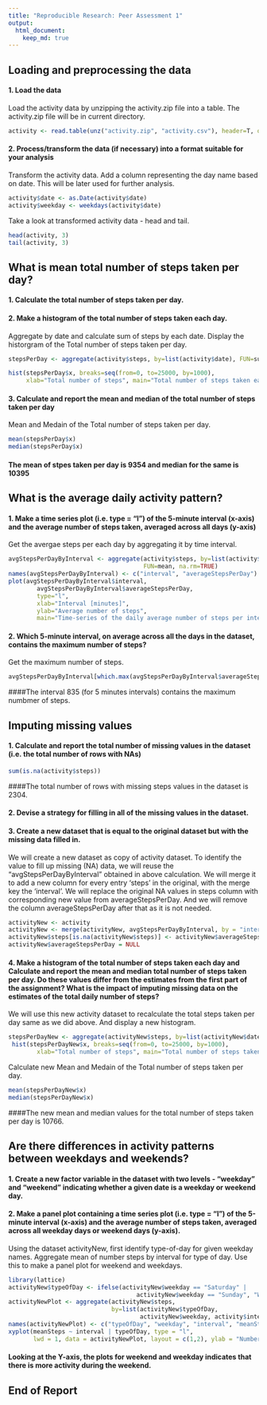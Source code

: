 ```yaml
---
title: "Reproducible Research: Peer Assessment 1"
output: 
  html_document:
    keep_md: true
---
```



## Loading and preprocessing the data

#### 1. Load the data

Load the activity data by unzipping the activity.zip file into a table. The activity.zip file   will be in current directory.

```r
activity <- read.table(unz("activity.zip", "activity.csv"), header=T, quote="\"", sep=",")
```

#### 2. Process/transform the data (if necessary) into a format suitable for your analysis

Transform the activity data. Add a column representing the day name based on date. This will be later used for further analysis.
```r
activity$date <- as.Date(activity$date)
activity$weekday <- weekdays(activity$date)
```

Take a look at transformed activity data - head and tail.
```r
head(activity, 3)
tail(activity, 3)
```

## What is mean total number of steps taken per day?

#### 1. Calculate the total number of steps taken per day.
#### 2. Make a histogram of the total number of steps taken each day.

Aggregate by date and calculate sum of steps by each date. Display the historgram of the Total number of steps taken per day.

```r
stepsPerDay <- aggregate(activity$steps, by=list(activity$date), FUN=sum, na.rm=TRUE)

hist(stepsPerDay$x, breaks=seq(from=0, to=25000, by=1000), 
     xlab="Total number of steps", main="Total number of steps taken each day")
```

#### 3. Calculate and report the mean and median of the total number of steps taken per day

Mean and Medain of the Total number of steps taken per day.
```r
mean(stepsPerDay$x)
median(stepsPerDay$x)
```

#### The mean of stpes taken per day is 9354 and median for the same is 10395

## What is the average daily activity pattern?

#### 1. Make a time series plot (i.e. type = "l") of the 5-minute interval (x-axis) and the average number of steps taken, averaged across all days (y-axis)

Get the avergae steps per each day by aggregating it by time interval.

```r
avgStepsPerDayByInterval <- aggregate(activity$steps, by=list(activity$interval), 
                                      FUN=mean, na.rm=TRUE)
names(avgStepsPerDayByInterval) <- c("interval", "averageStepsPerDay")
plot(avgStepsPerDayByInterval$interval, 
        avgStepsPerDayByInterval$averageStepsPerDay, 
        type="l", 
        xlab="Interval [minutes]", 
        ylab="Average number of steps", 
        main="Time-series of the daily average number of steps per intervals")
```

#### 2. Which 5-minute interval, on average across all the days in the dataset, contains the maximum number of steps?

Get the maximum number of steps.

```r
avgStepsPerDayByInterval[which.max(avgStepsPerDayByInterval$averageStepsPerDay), ]
```
####The interval 835 (for 5 minutes intervals) contains the maximum numbmer of steps.

## Imputing missing values

#### 1. Calculate and report the total number of missing values in the dataset (i.e. the total number of rows with NAs)
```r
sum(is.na(activity$steps))
```
####The total number of rows with missing steps values in the dataset is 2304. 

#### 2. Devise a strategy for filling in all of the missing values in the dataset.
#### 3. Create a new dataset that is equal to the original dataset but with the missing data filled in.  
We will create a new dataset as copy of activity dataset. To identify the value to fill up missing (NA) data, we will reuse the "avgStepsPerDayByInterval" obtained in above calculation. We will merge it to add a new column for every entry 'steps' in the original, with the merge key the 'interval'. We will replace the original NA values in steps column with corresponding new value from averageStepsPerDay. And we will remove the column averageStepsPerDay after that as it is not needed.

```r
activityNew <- activity
activityNew <- merge(activityNew, avgStepsPerDayByInterval, by = "interval")
activityNew$steps[is.na(activityNew$steps)] <- activityNew$averageStepsPerDay[is.na(activityNew$steps)]
activityNew$averageStepsPerDay = NULL

```
#### 4. Make a histogram of the total number of steps taken each day and Calculate and report the mean and median total number of steps taken per day. Do these values differ from the estimates from the first part of the assignment? What is the impact of imputing missing data on the estimates of the total daily number of steps?

We will use this new activity dataset to recalculate the total steps taken per day same as we did above. And display a new histogram.

```r
stepsPerDayNew <- aggregate(activityNew$steps, by=list(activityNew$date), FUN=sum, na.rm=TRUE)
 hist(stepsPerDayNew$x, breaks=seq(from=0, to=25000, by=1000), 
        xlab="Total number of steps", main="Total number of steps taken each day")
```

Calculate new Mean and Medain of the Total number of steps taken per day.
```r
mean(stepsPerDayNew$x)
median(stepsPerDayNew$x)
```
####The new mean and median values for the total number of steps taken per day is 10766.


## Are there differences in activity patterns between weekdays and weekends?

#### 1. Create a new factor variable in the dataset with two levels - "weekday" and "weekend" indicating whether a given date is a weekday or weekend day.
#### 2. Make a panel plot containing a time series plot (i.e. type = "l") of the 5-minute interval (x-axis) and the average number of steps taken, averaged across all weekday days or weekend days (y-axis).

Using the dataset activityNew, first identify type-of-day for given weekday names. Aggregate mean of number steps by interval for type of day. Use this to make a panel plot for weekend and weekdays.

```r
library(lattice)
activityNew$typeOfDay <- ifelse(activityNew$weekday == "Saturday" | 
                                    activityNew$weekday == "Sunday", "Weekend", "Weekday")
activityNewPlot <- aggregate(activityNew$steps, 
                             by=list(activityNew$typeOfDay, 
                                     activityNew$weekday, activity$interval), mean)
names(activityNewPlot) <- c("typeOfDay", "weekday", "interval", "meanSteps")
xyplot(meanSteps ~ interval | typeOfDay, type = "l", 
       lwd = 1, data = activityNewPlot, layout = c(1,2), ylab = "Number of Steps (mean)")
```

#### Looking at the Y-axis, the plots for weekend and weekday indicates that there is more activity during the weekend.

## End of Report
